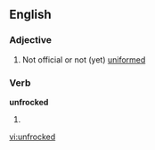==English==

===Adjective===
{{en-adj|-}}

#Not official or not (yet) [[uniformed]]


===Verb===
'''unfrocked'''

# {{past of|[[unfrock]]}}

[[vi:unfrocked]]